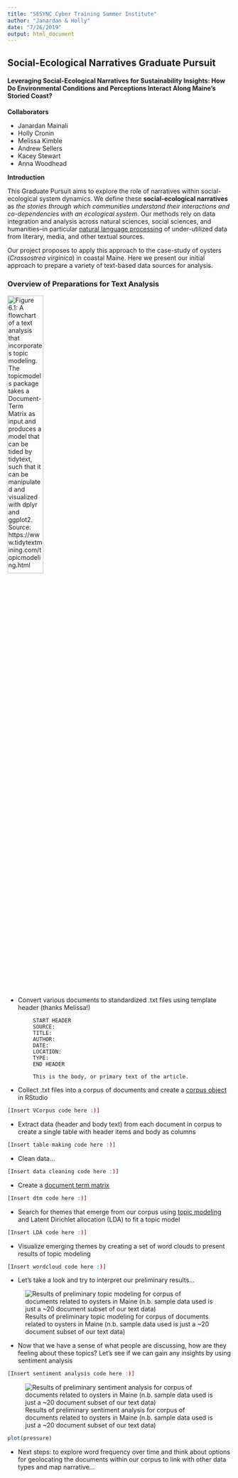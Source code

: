 ```yaml
---
title: "SESYNC Cyber Training Summer Institute"
author: "Janardan & Holly"
date: "7/26/2019"
output: html_document
---
```


## Social-Ecological Narratives Graduate Pursuit  

#### Leveraging Social-Ecological Narratives for Sustainability Insights: How Do Environmental Conditions and Perceptions Interact Along Maine’s Storied Coast?  


**Collaborators**

* Janardan Mainali
* Holly Cronin
* Melissa Kimble
* Andrew Sellers
* Kacey Stewart
* Anna Woodhead  

**Introduction**

This Graduate Pursuit aims to explore the role of narratives within social-ecological system dynamics. We define these **social-ecological narratives** as *the stories through which communities understand their interactions and co-dependencies with an ecological system*. Our methods rely on data integration and analysis across natural sciences, social sciences, and humanities--in particular [natural language processing](https://cran.r-project.org/web/views/NaturalLanguageProcessing.html) of under-utilized data from literary, media, and other textual sources.


Our project proposes to apply this approach to the case-study of oysters (*Crassostrea virginica*) in coastal Maine. Here we present our initial approach to prepare a variety of text-based data sources for analysis.


### Overview of Preparations for Text Analysis  


<img title="Figure 6.1: A flowchart of a text analysis that incorporates topic modeling. The topicmodels package takes a Document-Term Matrix as input and produces a model that can be tided by tidytext, such that it can be manipulated and visualized with dplyr and ggplot2. Source: https://www.tidytextmining.com/topicmodeling.html" src="https://www.tidytextmining.com/images/tidyflow-ch-6.png" width="40%"/>

* Convert various documents to standardized .txt files using template header (thanks Melissa!)

```
        START HEADER
        SOURCE: 
        TITLE: 
        AUTHOR: 
        DATE:
        LOCATION:
        TYPE:  
        END HEADER

        This is the body, or primary text of the article.
```
  
* Collect .txt files into a corpus of documents and create a [corpus object](https://www.tidytextmining.com/dtm.html#tidying-corpus-objects-with-metadata) in RStudio   

```r

[Insert VCorpus code here :)]

```

* Extract data (header and body text) from each document in corpus to create a single table with header items and body as columns

```r

[Insert table-making code here :)]

```

* Clean data...

```r

[Insert data cleaning code here :)]

```

* Create a [document term matrix](https://cran.r-project.org/web/packages/tidytext/vignettes/tidying_casting.html)  

```r

[Insert dtm code here :)]

```

* Search for themes that emerge from our corpus using [topic modeling](https://cran.r-project.org/web/packages/tidytext/vignettes/topic_modeling.html) and Latent Dirichlet allocation (LDA) to fit a topic model

```r

[Insert LDA code here :)]

```

* Visualize emerging themes by creating a set of word clouds to present results of topic modeling

```r

[Insert wordcloud code here :)]

```

* Let's take a look and try to interpret our preliminary results...

![Results of preliminary topic modeling for corpus of documents related to oysters in Maine (n.b. sample data used is just a ~20 document subset of our text data) ](https://i.imgur.com/loAcozC.png)  

* Now that we have a sense of what people are discussing, how are they feeling about these topics? Let's see if we can gain any insights by using sentiment analysis

```r

[Insert sentiment analysis code here :)]

```

![Results of preliminary sentiment analysis for corpus of documents related to oysters in Maine (n.b. sample data used is just a ~20 document subset of our text data) ](https://i.imgur.com/u8CHxDy.png) 

```r
plot(pressure)
```

* Next steps: to explore word frequency over time and think about options for geolocating the documents within our corpus to link with other data types and map narrative...

